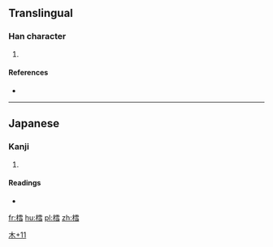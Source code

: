 ==Translingual==

===Han character===
{{Han char|rn=75|rad=木|as=11|sn=15|four=|canj=木一月一 (DMBM), 木一月尸 (DMBS), X木一月尸 (XDMBS)}}

# {{defn|Han|sort=木11}}

====References====
* {{Han ref|kx=0551.181|hdz=21278.081|uh=6A30|ud=27184}}

----

==Japanese==

===Kanji===
{{ja-kanji|grade=|rs=木11}}

# {{defn|lang=ja|sort=木11}}

====Readings====
* {{ja-readings|on=|kun=[[たら]] (tara)}}

[[Category:Japanese-only CJKV Characters|木+11]]

[[fr:樰]]
[[hu:樰]]
[[pl:樰]]
[[zh:樰]]
